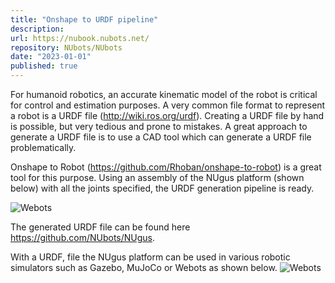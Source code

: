 ```yaml
---
title: "Onshape to URDF pipeline"
description:
url: https://nubook.nubots.net/
repository: NUbots/NUbots
date: "2023-01-01"
published: true
---
```


For humanoid robotics, an accurate kinematic model of the robot is critical for control and estimation purposes. A very common file format to represent a robot is a URDF file (http://wiki.ros.org/urdf). Creating a URDF file by hand is possible, but very tedious and prone to mistakes. A great approach to generate a URDF file is to use a CAD tool which can generate a URDF file problematically.

Onshape to Robot (https://github.com/Rhoban/onshape-to-robot) is a great tool for this purpose. Using an assembly of the NUgus platform (shown below) with all the joints specified, the URDF generation pipeline is ready.

![Webots](/images/onshape.png "Webots")

The generated URDF file can be found here https://github.com/NUbots/NUgus.

With a URDF, file the NUgus platform can be used in various robotic simulators such as Gazebo, MuJoCo or Webots as shown below.
![Webots](/images/webots_urdf.png "Webots")
